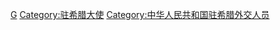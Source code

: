 [[Category:中華人民共和國駐外大使|G]]
[[Category:驻希腊大使|Category:驻希腊大使]]
[[Category:中华人民共和国驻希腊外交人员|Category:中华人民共和国驻希腊外交人员]]
